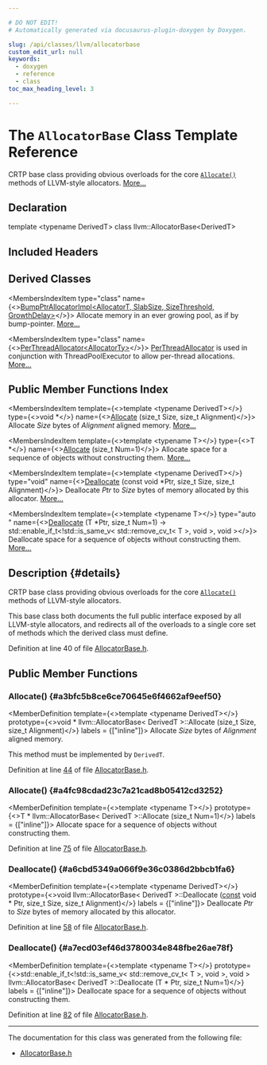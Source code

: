 ```yaml
---

# DO NOT EDIT!
# Automatically generated via docusaurus-plugin-doxygen by Doxygen.

slug: /api/classes/llvm/allocatorbase
custom_edit_url: null
keywords:
  - doxygen
  - reference
  - class
toc_max_heading_level: 3

---
```





# The `AllocatorBase` Class Template Reference

<DoxygenPage pluginConfig={pluginConfig}>

CRTP base class providing obvious overloads for the core <code><a href="#a3bfc5b8ce6ce70645e6f4662af9eef50">Allocate()</a></code> methods of LLVM-style allocators. <a href="#details">More...</a>

## Declaration

<CodeBlock>template &lt;typename DerivedT&gt;
class llvm::AllocatorBase&lt;DerivedT&gt;</CodeBlock>

## Included Headers

<IncludesList>
<IncludesListItem
  filePath="llvm/Support/AllocatorBase.h"
  permalink="/docs/api/files/include/include/llvm/include/llvm/support/allocatorbase-h"
  isLocal="true" />
</IncludesList>

## Derived Classes

<MembersIndex>

<MembersIndexItem
  type="class"
  name={<><a href="/docs/api/classes/llvm/bumpptrallocatorimpl">BumpPtrAllocatorImpl&lt;AllocatorT, SlabSize, SizeThreshold, GrowthDelay&gt;</a></>}>
Allocate memory in an ever growing pool, as if by bump-pointer. <a href="/docs/api/classes/llvm/bumpptrallocatorimpl/#details">More...</a>
</MembersIndexItem>

<MembersIndexItem
  type="class"
  name={<><a href="/docs/api/classes/llvm/parallel/perthreadallocator">PerThreadAllocator&lt;AllocatorTy&gt;</a></>}>
<a href="/docs/api/classes/llvm/parallel/perthreadallocator">PerThreadAllocator</a> is used in conjunction with ThreadPoolExecutor to allow per-thread allocations. <a href="/docs/api/classes/llvm/parallel/perthreadallocator/#details">More...</a>
</MembersIndexItem>

</MembersIndex>

## Public Member Functions Index

<MembersIndex>

<MembersIndexItem
  template={<>template &lt;typename DerivedT&gt;</>}
  type={<>void &#42;</>}
  name={<><a href="#a3bfc5b8ce6ce70645e6f4662af9eef50">Allocate</a> (size&#95;t Size, size&#95;t Alignment)</>}>
Allocate <em>Size</em> bytes of <em>Alignment</em> aligned memory. <a href="#a3bfc5b8ce6ce70645e6f4662af9eef50">More...</a>
</MembersIndexItem>

<MembersIndexItem
  template={<>template &lt;typename T&gt;</>}
  type={<>T &#42;</>}
  name={<><a href="#a4fc98cdad23c7a21cad8b05412cd3252">Allocate</a> (size&#95;t Num=1)</>}>
Allocate space for a sequence of objects without constructing them. <a href="#a4fc98cdad23c7a21cad8b05412cd3252">More...</a>
</MembersIndexItem>

<MembersIndexItem
  template={<>template &lt;typename DerivedT&gt;</>}
  type="void"
  name={<><a href="#a6cbd5349a066f9e36c0386d2bbcb1fa6">Deallocate</a> (const void &#42;Ptr, size&#95;t Size, size&#95;t Alignment)</>}>
Deallocate <em>Ptr</em> to <em>Size</em> bytes of memory allocated by this allocator. <a href="#a6cbd5349a066f9e36c0386d2bbcb1fa6">More...</a>
</MembersIndexItem>

<MembersIndexItem
  template={<>template &lt;typename T&gt;</>}
  type="auto "
  name={<><a href="#a7ecd03ef46d3780034e848fbe26ae78f">Deallocate</a> (T &#42;Ptr, size&#95;t Num=1) -&gt; std::enable&#95;if&#95;t&lt;!std::is&#95;same&#95;v&lt; std::remove&#95;cv&#95;t&lt; T &gt;, void &gt;, void &gt;</>}>
Deallocate space for a sequence of objects without constructing them. <a href="#a7ecd03ef46d3780034e848fbe26ae78f">More...</a>
</MembersIndexItem>

</MembersIndex>

## Description {#details}

CRTP base class providing obvious overloads for the core <code><a href="#a3bfc5b8ce6ce70645e6f4662af9eef50">Allocate()</a></code> methods of LLVM-style allocators.

This base class both documents the full public interface exposed by all LLVM-style allocators, and redirects all of the overloads to a single core set of methods which the derived class must define.

Definition at line 40 of file <a href="/docs/api/files/include/include/llvm/include/llvm/support/allocatorbase-h">AllocatorBase.h</a>.

<SectionDefinition>

## Public Member Functions

### Allocate() {#a3bfc5b8ce6ce70645e6f4662af9eef50}

<MemberDefinition
  template={<>template &lt;typename DerivedT&gt;</>}
  prototype={<>void &#42; llvm::AllocatorBase&lt; DerivedT &gt;::Allocate (size&#95;t Size, size&#95;t Alignment)</>}
  labels = {["inline"]}>
Allocate <em>Size</em> bytes of <em>Alignment</em> aligned memory.

This method must be implemented by <code>DerivedT</code>.

Definition at line <a href="/docs/api/files/include/include/llvm/include/llvm/support/allocatorbase-h/#l00044">44</a> of file <a href="/docs/api/files/include/include/llvm/include/llvm/support/allocatorbase-h">AllocatorBase.h</a>.
</MemberDefinition>

### Allocate() {#a4fc98cdad23c7a21cad8b05412cd3252}

<MemberDefinition
  template={<>template &lt;typename T&gt;</>}
  prototype={<>T &#42; llvm::AllocatorBase&lt; DerivedT &gt;::Allocate (size&#95;t Num=1)</>}
  labels = {["inline"]}>
Allocate space for a sequence of objects without constructing them.

Definition at line <a href="/docs/api/files/include/include/llvm/include/llvm/support/allocatorbase-h/#l00075">75</a> of file <a href="/docs/api/files/include/include/llvm/include/llvm/support/allocatorbase-h">AllocatorBase.h</a>.
</MemberDefinition>

### Deallocate() {#a6cbd5349a066f9e36c0386d2bbcb1fa6}

<MemberDefinition
  template={<>template &lt;typename DerivedT&gt;</>}
  prototype={<>void llvm::AllocatorBase&lt; DerivedT &gt;::Deallocate (<a href="/docs/api/files/lib/lib/target/lib/target/aarch64/aarch64promoteconstant-cpp/#a90f8350fecae261c25be85d38b451bff">const</a> void &#42; Ptr, size&#95;t Size, size&#95;t Alignment)</>}
  labels = {["inline"]}>
Deallocate <em>Ptr</em> to <em>Size</em> bytes of memory allocated by this allocator.

Definition at line <a href="/docs/api/files/include/include/llvm/include/llvm/support/allocatorbase-h/#l00058">58</a> of file <a href="/docs/api/files/include/include/llvm/include/llvm/support/allocatorbase-h">AllocatorBase.h</a>.
</MemberDefinition>

### Deallocate() {#a7ecd03ef46d3780034e848fbe26ae78f}

<MemberDefinition
  template={<>template &lt;typename T&gt;</>}
  prototype={<>std::enable&#95;if&#95;t&lt;!std::is&#95;same&#95;v&lt; std::remove&#95;cv&#95;t&lt; T &gt;, void &gt;, void &gt; llvm::AllocatorBase&lt; DerivedT &gt;::Deallocate (T &#42; Ptr, size&#95;t Num=1)</>}
  labels = {["inline"]}>
Deallocate space for a sequence of objects without constructing them.

Definition at line <a href="/docs/api/files/include/include/llvm/include/llvm/support/allocatorbase-h/#l00082">82</a> of file <a href="/docs/api/files/include/include/llvm/include/llvm/support/allocatorbase-h">AllocatorBase.h</a>.
</MemberDefinition>

</SectionDefinition>

<hr/>

The documentation for this class was generated from the following file:

<ul>
<li><a href="/docs/api/files/include/include/llvm/include/llvm/support/allocatorbase-h">AllocatorBase.h</a></li>
</ul>

</DoxygenPage>

